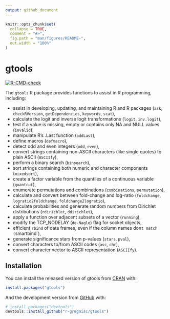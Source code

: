 ```yaml
---
output: github_document
---
```


<!-- README.md is generated from README.Rmd. Please edit that file -->

```r
knitr::opts_chunk$set(
  collapse = TRUE,
  comment = "#>",
  fig.path = "man/figures/README-",
  out.width = "100%"
)
```

# gtools

<!-- badges: start -->
[![R-CMD-check](https://github.com/r-gregmisc/gtools/workflows/R-CMD-check/badge.svg)](https://github.com/r-gregmisc/gtools/actions)
<!-- badges: end -->

The `gtools` R package provides functions to assist in R programming, including:

  - assist in developing, updating, and maintaining R and R packages (`ask`, `checkRVersion`,
    `getDependencies`, `keywords`, `scat`),
  - calculate the logit and inverse logit transformations (`logit`, `inv.logit`),
  - test if a value is missing, empty or contains only NA and NULL values (`invalid`),
  - manipulate R's .Last function (`addLast`),
  - define macros (`defmacro`),
  - detect odd and even integers (`odd`, `even`),
  - convert strings containing non-ASCII characters (like single quotes) to plain ASCII (`ASCIIfy`),
  - perform a binary search (`binsearch`),
  - sort strings containing both numeric and character components (`mixedsort`),
  - create a factor variable from the quantiles of a continuous variable (`quantcut`),
  - enumerate permutations and combinations (`combinations`, `permutation`),
  - calculate and convert between fold-change and log-ratio (`foldchange`,
    `logratio2foldchange`, `foldchange2logratio`),
  - calculate probabilities and generate random numbers from Dirichlet distributions
    (`rdirichlet`, `ddirichlet`),
  - apply a function over adjacent subsets of a vector (`running`),
  - modify the TCP\_NODELAY (`de-Nagle`) flag for socket objects,
  - efficient `rbind` of data frames, even if the column names don`t match (`smartbind`),
  - generate significance stars from p-values (`stars.pval`),
  - convert characters to/from ASCII codes (`asc`, `chr`),
  - convert character vector to ASCII representation (`ASCIIfy`).

## Installation

You can install the released version of gtools from [CRAN](https://CRAN.R-project.org) with:

``` r
install.packages("gtools")
```

And the development version from [GitHub](https://github.com/) with:

``` r
# install.packages("devtools")
devtools::install_github("r-gregmisc/gtools")
```

